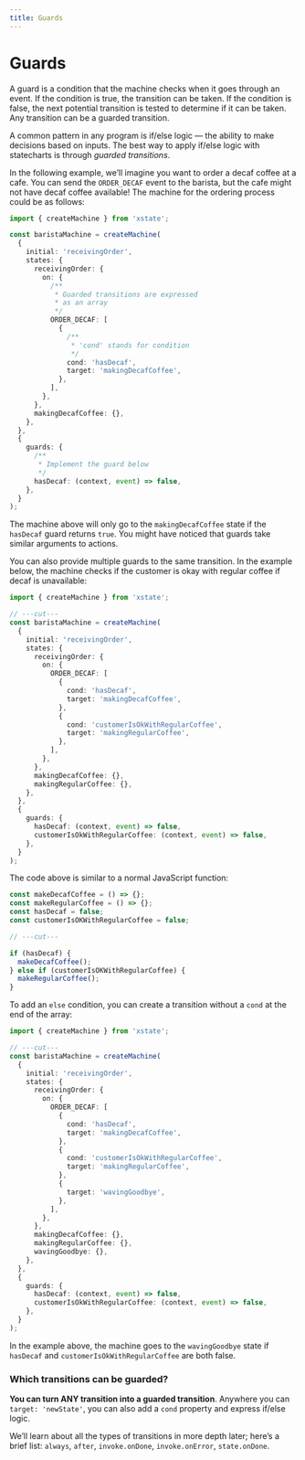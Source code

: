 ```yaml
---
title: Guards
---
```


# Guards

<!-- deps: ["options-intro","transitions-and-events","events-and-context-in-actions"] -->

A guard is a condition that the machine checks when it goes through an event. If the condition is true, the transition can be taken. If the condition is false, the next potential transition is tested to determine if it can be taken. Any transition can be a guarded transition.

A common pattern in any program is if/else logic — the ability to make decisions based on inputs. The best way to apply if/else logic with statecharts is through _guarded transitions_.

In the following example, we’ll imagine you want to order a decaf coffee at a cafe. You can send the `ORDER_DECAF` event to the barista, but the cafe might not have decaf coffee available! The machine for the ordering process could be as follows:

```ts twoslash
import { createMachine } from 'xstate';

const baristaMachine = createMachine(
  {
    initial: 'receivingOrder',
    states: {
      receivingOrder: {
        on: {
          /**
           * Guarded transitions are expressed
           * as an array
           */
          ORDER_DECAF: [
            {
              /**
               * 'cond' stands for condition
               */
              cond: 'hasDecaf',
              target: 'makingDecafCoffee',
            },
          ],
        },
      },
      makingDecafCoffee: {},
    },
  },
  {
    guards: {
      /**
       * Implement the guard below
       */
      hasDecaf: (context, event) => false,
    },
  }
);
```

The machine above will only go to the `makingDecafCoffee` state if the `hasDecaf` guard returns `true`. You might have noticed that guards take similar arguments to actions.

You can also provide multiple guards to the same transition. In the example below, the machine checks if the customer is okay with regular coffee if decaf is unavailable:

```ts twoslash
import { createMachine } from 'xstate';

// ---cut---
const baristaMachine = createMachine(
  {
    initial: 'receivingOrder',
    states: {
      receivingOrder: {
        on: {
          ORDER_DECAF: [
            {
              cond: 'hasDecaf',
              target: 'makingDecafCoffee',
            },
            {
              cond: 'customerIsOkWithRegularCoffee',
              target: 'makingRegularCoffee',
            },
          ],
        },
      },
      makingDecafCoffee: {},
      makingRegularCoffee: {},
    },
  },
  {
    guards: {
      hasDecaf: (context, event) => false,
      customerIsOkWithRegularCoffee: (context, event) => false,
    },
  }
);
```

The code above is similar to a normal JavaScript function:

```ts twoslash
const makeDecafCoffee = () => {};
const makeRegularCoffee = () => {};
const hasDecaf = false;
const customerIsOKWithRegularCoffee = false;

// ---cut---

if (hasDecaf) {
  makeDecafCoffee();
} else if (customerIsOKWithRegularCoffee) {
  makeRegularCoffee();
}
```

To add an `else` condition, you can create a transition without a `cond` at the end of the array:

```ts twoslash
import { createMachine } from 'xstate';

// ---cut---
const baristaMachine = createMachine(
  {
    initial: 'receivingOrder',
    states: {
      receivingOrder: {
        on: {
          ORDER_DECAF: [
            {
              cond: 'hasDecaf',
              target: 'makingDecafCoffee',
            },
            {
              cond: 'customerIsOkWithRegularCoffee',
              target: 'makingRegularCoffee',
            },
            {
              target: 'wavingGoodbye',
            },
          ],
        },
      },
      makingDecafCoffee: {},
      makingRegularCoffee: {},
      wavingGoodbye: {},
    },
  },
  {
    guards: {
      hasDecaf: (context, event) => false,
      customerIsOkWithRegularCoffee: (context, event) => false,
    },
  }
);
```

In the example above, the machine goes to the `wavingGoodbye` state if `hasDecaf` and `customerIsOkWithRegularCoffee` are both false.

### Which transitions can be guarded?

**You can turn ANY transition into a guarded transition**. Anywhere you can `target: 'newState'`, you can also add a `cond` property and express if/else logic.

We’ll learn about all the types of transitions in more depth later; here’s a brief list: `always`, `after`, `invoke.onDone`, `invoke.onError`, `state.onDone`.
